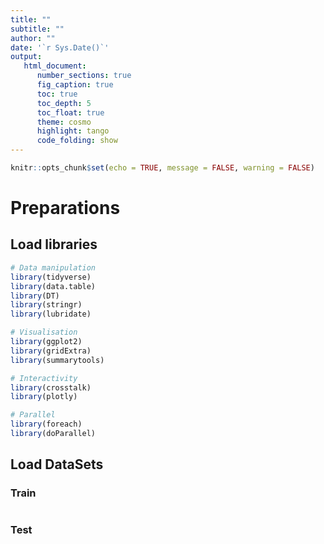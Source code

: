 ```yaml
---
title: ""
subtitle: ""
author: ""
date: '`r Sys.Date()`'
output: 
   html_document:
      number_sections: true
      fig_caption: true
      toc: true
      toc_depth: 5
      toc_float: true
      theme: cosmo
      highlight: tango
      code_folding: show
---
```


```r
knitr::opts_chunk$set(echo = TRUE, message = FALSE, warning = FALSE)
```

# Preparations {.tabset .tabset-fade .tabset-pills}

## Load libraries
```r
# Data manipulation
library(tidyverse)
library(data.table)
library(DT)
library(stringr)
library(lubridate)

# Visualisation
library(ggplot2)
library(gridExtra)
library(summarytools)

# Interactivity
library(crosstalk)
library(plotly)

# Parallel
library(foreach)
library(doParallel)
```

## Load DataSets {.tabset .tabset-fade .tabset-pills}
### Train
```r
```

### Test
```r
```
